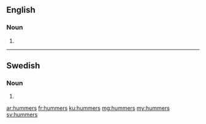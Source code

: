 ==English==

===Noun===
{{head|en|plural}}

# {{plural of|hummer|lang=en}}

----

==Swedish==

===Noun===
{{head|sv|noun form}}

# {{sv-noun-form-indef-gen|hummer}}

[[ar:hummers]]
[[fr:hummers]]
[[ku:hummers]]
[[mg:hummers]]
[[my:hummers]]
[[sv:hummers]]